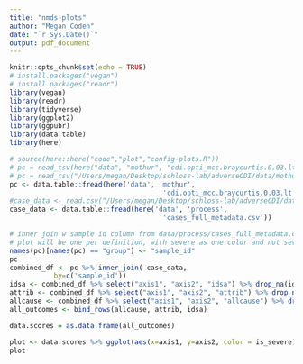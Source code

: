 ```yaml
---
title: "nmds-plots"
author: "Megan Coden"
date: "`r Sys.Date()`"
output: pdf_document
---
```


```r
knitr::opts_chunk$set(echo = TRUE)
# install.packages("vegan")
# install.packages("readr")
library(vegan)
library(readr)
library(tidyverse)
library(ggplot2)
library(ggpubr)
library(data.table)
library(here)
```

```r
# source(here::here("code","plot","config-plots.R"))
# pc = read_tsv(here("data", "mothur", "cdi.opti_mcc.braycurtis.0.03.lt.ave.nmds.axes")
# pc = read_tsv("/Users/megan/Desktop/schloss-lab/adverseCDI/data/mothur/cdi.opti_mcc.braycurtis.0.03.lt.ave.nmds.axes")
pc <- data.table::fread(here('data', 'mothur',
                                      'cdi.opti_mcc.braycurtis.0.03.lt.ave.nmds.axes'))
#case_data <- read.csv("/Users/megan/Desktop/schloss-lab/adverseCDI/data/process/cases_full_metadata.csv")
case_data <- data.table::fread(here('data', 'process',
                                      'cases_full_metadata.csv'))
```

```r
# inner join w sample id column from data/process/cases_full_metadata.csv
# plot will be one per definition, with severe as one color and not severe as other
names(pc)[names(pc) == "group"] <- "sample_id"
pc
combined_df <- pc %>% inner_join( case_data, 
           by=c('sample_id'))
idsa <- combined_df %>% select("axis1", "axis2", "idsa") %>% drop_na(idsa) %>% rename(is_severe=idsa) %>% mutate(outcome="IDSA")
attrib <- combined_df %>% select("axis1", "axis2", "attrib") %>% drop_na(attrib) %>% rename(is_severe=attrib) %>% mutate(outcome="Attrib")
allcause <- combined_df %>% select("axis1", "axis2", "allcause") %>% drop_na(allcause) %>% rename(is_severe=allcause) %>% mutate(outcome="Allcause")
all_outcomes <- bind_rows(allcause, attrib, idsa)
```




```r

data.scores = as.data.frame(all_outcomes)

plot <- data.scores %>% ggplot(aes(x=axis1, y=axis2, color = is_severe)) + geom_point(alpha = 0.7) + facet_wrap("outcome", nrow = 1) + theme_bw() + scale_color_manual(values=c(yes="#E41A1C", no="#377EB8"), name="is_severe") + theme(axis.title.x = element_blank(), axis.title.y = element_blank())
plot
```
